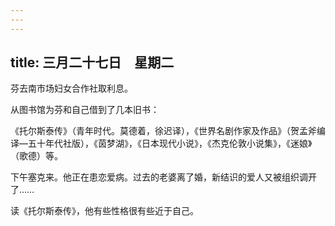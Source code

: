 ```yaml
---
---
---
```

title: 三月二十七日　星期二
---




芬去南市场妇女合作社取利息。

从图书馆为芬和自己借到了几本旧书：

《托尔斯泰传》（青年时代。莫德着，徐迟译），《世界名剧作家及作品》（贺孟斧编译―五十年代社版），《茵梦湖》，《日本现代小说》，《杰克伦敦小说集》，《迷娘》（歌德）等。

下午塞克来。他正在患恋爱病。过去的老婆离了婚，新结识的爱人又被组织调开了……

读《托尔斯泰传》，他有些性格很有些近于自己。